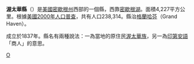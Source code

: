 {{Otheruses|渥太華縣|subject=美國密歇根州的一個縣|other=同名的縣}}
<!--[[File:Map_of_Michigan_highlighting_Ottawa_County.svg|250px]]-->
{{Infobox U.S. County |
 county  = 渥太華縣|
 state = 密西根州 |
 en county  = Ottawa County|
 en state = Michigan |
 seal =  |
 map = Map of Michigan highlighting Ottawa County.svg |
 map size = 200|
 founded = 1837 |
 seat = [[Grand_Haven,_Michigan|Grand Haven]] | 
 area_total_sq_mi =1632 |
 area_water_sq_mi =1066 |
 area percentage = 65.34% |
 census yr = 2000|
 pop = 238314 |
 density_km2 =163|
 web = www.miottawa.org|
|}}
'''渥太華縣'''（{{lang-en|Ottawa County}}）是[[美國|美國]][[密歇根州|密歇根州]]西部的一個縣，西靠[[密歇根湖|密歇根湖]]。面積4,227平方公里。根據[[美國2000年人口普查|美國2000年人口普查]]，共有人口238,314。縣治[[格蘭哈芬|格蘭哈芬]]（Grand Haven）。

成立於1837年。縣名有兩種說法：一為當地的原住民[[渥太華族|渥太華族]]，另一為[[印地安人|印第安語]]「商人」的意思。
{{Michigan-stub}}

[[Category:密歇根州行政区划|O]]